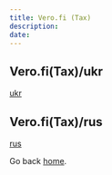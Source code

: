 ---
title: Vero.fi (Tax)
description: 
date: 
---
## Vero.fi(Tax)/ukr
[ukr](https://www.vero.fi/en/other_language/%D1%83%D0%BA%D1%80%D0%B0%D1%97%D0%BD%D0%B8%D0%B9-ukrainaksi/) 
## Vero.fi(Tax)/rus
[rus](https://www.vero.fi/en/other_language/P/)

Go back [home](/).
